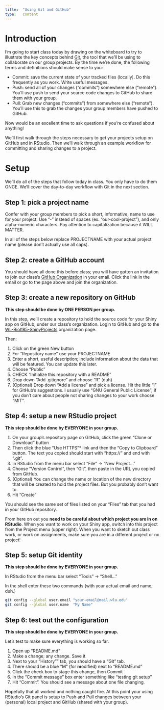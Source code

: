 ```yaml
---
title:  "Using Git and GitHub"
type:   content
---
```


# Introduction

I'm going to start class today by drawing on the whiteboard to try to illustrate the key concepts behind [Git](https://en.wikipedia.org/wiki/Git), the tool that we'll be using to collaborate on our group projects.  By the time we're done, the following terms and definitions should make sense to you:

* Commit: save the current state of your tracked files (locally).  Do this frequently as you work.  Write useful messages.
* Push: send all of your changes ("commits") somewhere else ("remote").  You'll use push to send your source code changes to GitHub to share them with your group.
* Pull: Grab new changes ("commits") from somewhere else ("remote").  You'll use this to grab the changes your group members have pushed to GitHub.

Now would be an excellent time to ask questions if you're confused about anything!

We'll first walk through the steps necessary to get your projects setup on GitHub and in RStudio.  Then we'll walk through an example workflow for committing and sharing changes to a project.

# Setup

We'll do all of the steps that follow today in class.  You only have to do them ONCE.  We'll cover the day-to-day workflow with Git in the next section.

## Step 1: pick a project name

Confer with your group members to pick a short, informative, name to use for your project.  Use "-" instead of spaces (ex. "our-cool-project"), and only alpha-numeric characters.  Pay attention to capitalization because it WILL MATTER.

In all of the steps below replace PROJECTNAME with your actual project name (please don't actually use all caps).

## Step 2: create a GitHub account

You should have all done this before class; you will have gotten an invitation to join our class's [GitHub Organization](https://github.com/WL-Biol185-ShinyProjects) in your email.  Click the link in the email or go to the page above and join the organization.

## Step 3: create a new repository on GitHub

**This step should be done by ONE PERSON per group.**

In this step, we'll create a repository to hold the source code for your Shiny app on GitHub, under our class's organization.  Login to GitHub and go to the [WL-Biol185-ShinyProjects](https://github.com/WL-Biol185-ShinyProjects) organization page.

Then:

1. Click on the green New button
2. For "Repository name" use your PROJECTNAME
3. Enter a short, useful description; include information about the data that will be featured.  You can update this later.
4. Choose "Public"
5. CHECK "Initialize this repository with a README"
6. Drop down "Add .gitignore" and choose "R" (duh)
7. (Optional) Drop down "Add a license" and pick a license.  Hit the little "i" for GitHub's suggestions.  I usually use "GNU General Public License"; if you don't care about people not sharing changes to your work choose "MIT".

## Step 4: setup a new RStudio project

**This step should be done by EVERYONE in your group.**

1.  On your group's repository page on GitHub, click the green "Clone or Download" button 
2.  Then click the blue "Use HTTPS"* link and then the "Copy to Clipboard" button.  The text you copied should start with "https://" and end with ".git".
3.  In RStudio from the menu bar select "File" -> "New Project..."
3.  Choose "Version Control", then "Git", then paste in the URL you copied from GitHub.
4.  (Optional) You can change the name or location of the new directory that will be created to hold the project files.  But you probably don't want to.
5.  Hit "Create"

You should see the same set of files listed on your "Files" tab that you had in your GitHub repository.

From here on out you **need to be careful about which project you are in on RStudio**.  When you want to work on your Shiny app, switch into this project from the Project menu (upper right).  When you want to sketch out class work, or work on assignments, make sure you are in a different project or no project!

## Step 5: setup Git identity

**This step should be done by EVERYONE in your group.**

In RStudio from the menu bar select "Tools" -> "Shell..."

In the shell enter these two commands (with your actual email and name; duh.)

```bash
git config --global user.email "your-email@mail.wlu.edu"
git config --global user.name  "My Name"
```

## Step 6: test out the configuration

**This step should be done by EVERYONE in your group.**

Let's test to make sure everything is working so far.

1. Open up "README.md"
2. Make a change; any change.  Save it.
3. Next to your "History"" tab, you should have a "Git" tab.
4. There should be a blue "M" (for **m**odified) next to "README.md"
5. Click the check box to stage this change, then Commit
6. In the "Commit message" box enter something like "testing git setup"
7. Hit "Commit".  You should see a message about one file changing.

Hopefully that all worked and nothing caught fire.  At this point your using RStudio's Git panel is setup to Push and Pull changes between your (personal) local project and GitHub (shared with your group).




